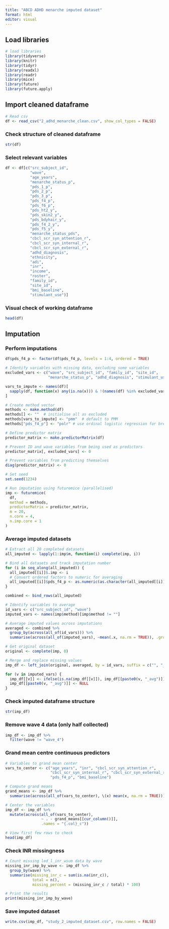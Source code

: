 ```yaml
---
title: "ABCD ADHD menarche imputed dataset"
format: html
editor: visual
---
```


## Load libraries

```r
# load libraries
library(tidyverse)
library(knitr)
library(tidyr)
library(readxl)
library(readr)
library(mice)
library(future)
library(future.apply)
```

## Import cleaned dataframe

```r
# Read csv
df <- read_csv("2_adhd_menarche_clean.csv", show_col_types = FALSE)
```

### Check structure of cleaned dataframe

```r
str(df)
```

### Select relevant variables

```r
df <- df[c("src_subject_id", 
           "wave",
           "age_years",
           "menarche_status_p",
           "pds_1_p",
           "pds_2_p",
           "pds_3_p",
           "pds_f4_p",
           "pds_f6_p",
           "pds_ht2_y", 
           "pds_skin2_y", 
           "pds_bdyhair_y", 
           "pds_f4_2_y",
           "pds_f5_y",
           "menarche_status_pds",
           "cbcl_scr_syn_attention_r",
           "cbcl_scr_syn_internal_r",  
           "cbcl_scr_syn_external_r",
           "adhd_diagnosis", 
           "ethnicity",
           "adi",
           "inr",
           "income",
           "roster",
           "family_id",
           "site_id",
           "bmi_baseline",
           "stimulant_use")]
```

### Visual check of working dataframe

```r
head(df)
```

## Imputation

### Perform imputations

```r
df$pds_f4_p <- factor(df$pds_f4_p, levels = 1:4, ordered = TRUE)

# Identify variables with missing data, excluding some variables
excluded_vars <- c("wave", "src_subject_id", "family_id", "site_id", 
                   "menarche_status_p", "adhd_diagnosis", "stimulant_use")

vars_to_impute <- names(df)[
  sapply(df, function(x) any(is.na(x))) & !(names(df) %in% excluded_vars)
]

# Create method vector
methods <- make.method(df)
methods[] <- ""  # initialise all as excluded
methods[vars_to_impute] <- "pmm"  # default to PMM
methods["pds_f4_p"] <- "polr" # use ordinal logistic regression for breast development

# Define predictor matrix
predictor_matrix <- make.predictorMatrix(df)

# Prevent ID and wave variables from being used as predictors
predictor_matrix[, excluded_vars] <- 0

# Prevent variables from predicting themselves
diag(predictor_matrix) <- 0

# Set seed
set.seed(1234)

# Run imputation using futuremice (parallelised)
imp <- futuremice(
  df, 
  method = methods, 
  predictorMatrix = predictor_matrix, 
  m = 20, 
  n.core = 4, 
  n.imp.core = 1
)
```

### Average imputed datasets

```r
# Extract all 20 completed datasets
all_imputed <- lapply(1:imp$m, function(i) complete(imp, i))

# Bind all datasets and track imputation number
for (i in seq_along(all_imputed)) {
  all_imputed[[i]]$.imp <- i
  # Convert ordered factors to numeric for averaging
  all_imputed[[i]]$pds_f4_p <- as.numeric(as.character(all_imputed[[i]]$pds_f4_p))
}

combined <- bind_rows(all_imputed)

# Identify variables to average
id_vars <- c("src_subject_id", "wave")
imputed_vars <- names(imp$method)[imp$method != ""]

# Average imputed values across imputations
averaged <- combined %>%
  group_by(across(all_of(id_vars))) %>%
  summarise(across(all_of(imputed_vars), ~mean(.x, na.rm = TRUE)), .groups = "drop")

# Get original dataset
original <- complete(imp, 0)

# Merge and replace missing values
imp_df <- left_join(original, averaged, by = id_vars, suffix = c("", "_avg"))

for (v in imputed_vars) {
  imp_df[[v]] <- ifelse(is.na(imp_df[[v]]), imp_df[[paste0(v, "_avg")]], imp_df[[v]])
  imp_df[[paste0(v, "_avg")]] <- NULL
}
```

### Check imputed dataframe structure

```r
str(imp_df)
```

### Remove wave 4 data (only half collected)

```r
imp_df <- imp_df %>%
  filter(wave != "wave_4")
```

### Grand mean centre continuous predictors

```r
# Variables to grand mean center
vars_to_center <- c("age_years", "inr", "cbcl_scr_syn_attention_r",
                    "cbcl_scr_syn_internal_r", "cbcl_scr_syn_external_r",  
                    "pds_f4_p", "bmi_baseline")

# Compute grand means
grand_means <- imp_df %>%
  summarise(across(all_of(vars_to_center), \(x) mean(x, na.rm = TRUE)))

# Center the variables
imp_df <- imp_df %>%
  mutate(across(all_of(vars_to_center), 
                ~ . - grand_means[[cur_column()]], 
                .names = "{.col}_c"))

# View first few rows to check
head(imp_df)
```

### Check INR missingness

```r
# Count missing led_l_inr_wsum data by wave
missing_inr_imp_by_wave <- imp_df %>%
  group_by(wave) %>%
  summarise(missing_inr_c = sum(is.na(inr_c)),
            total = n(),
            missing_percent = (missing_inr_c / total) * 100)

# Print the results
print(missing_inr_imp_by_wave)
```

### Save imputed dataset

```r
write.csv(imp_df, "study_2_imputed_dataset.csv", row.names = FALSE)
```
